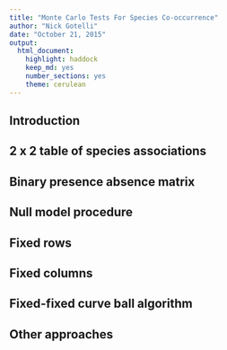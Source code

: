 ```yaml
---
title: "Monte Carlo Tests For Species Co-occurrence"
author: "Nick Gotelli"
date: "October 21, 2015"
output: 
  html_document: 
    highlight: haddock
    keep_md: yes
    number_sections: yes
    theme: cerulean
---
```


## Introduction
## 2 x 2 table of species associations
## Binary presence absence matrix
## Null model procedure
## Fixed rows
## Fixed columns
## Fixed-fixed curve ball algorithm
## Other approaches